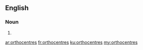 ==English==

===Noun===
{{head|en|plural}}

# {{plural of|orthocentre}}

[[ar:orthocentres]]
[[fr:orthocentres]]
[[ku:orthocentres]]
[[my:orthocentres]]
